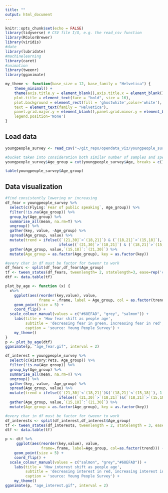 ```yaml
---
title: ""
output: html_document
---
```


```r
knitr::opts_chunk$set(echo = FALSE)
library(tidyverse) # CSV file I/O, e.g. the read_csv function
library(RColorBrewer)
library(viridis)
#date
library(lubridate)
#machinelearning
library(caret)
#animation
library(tweenr)
library(gganimate)
```
```r
my_theme <- function(base_size = 12, base_family = "Helvetica") {
    theme_minimal() +
    theme(axis.title.y = element_blank(),axis.title.x = element_blank(),
    plot.title = element_text(face = "bold", size = 16),
    plot.background = element_rect(fill = 'ghostwhite',color='white'),
    text = element_text(family = "Helvetica"),
    panel.grid.major.y = element_blank(),panel.grid.minor.y = element_blank(),
    legend.position='None')
}
```
## Load data

```r
youngpeople_survey <- read_csv("~/git_repo/opendata_viz/youngpeople_survey/youngpeople_survey.csv")
```

```r
#bucket taken into consideration both similar number of samples and special ages like 18,21
youngpeople_survey$Age_group = cut(youngpeople_survey$Age, breaks = c(15, 18, 21, 30))

table(youngpeople_survey$Age_group)
```

## Data visualization

```r
#find consistently lowering or increasing
df_fear = youngpeople_survey %>%
  select(c(Flying:`Fear of public speaking`, Age_group)) %>%
  filter(!is.na(Age_group)) %>%
  group_by(Age_group) %>%
  summarise_all(mean, na.rm=T) %>%
  ungroup() %>%
  gather(key, value, -Age_group) %>%
  spread(Age_group, value) %>%
  mutate(trend = ifelse((`(21,30]`<`(18,21]`) & (`(18,21]`<`(15,18]`),-1,
                        ifelse((`(21,30]`>`(18,21]`) & (`(18,21]`>`(15,18]`) ,1,0))) %>%
  gather(Age_group, value,`(15,18]`:`(21,30]`) %>%
  mutate(Age_group = as.factor(Age_group), key = as.factor(key))

```

```r
#every char in df must be factor for tweenr to work
df_fears <- split(df_fear,df_fear$Age_group)
tf <- tween_states(df_fears, tweenlength= 2, statelength=3, ease=rep('cubic-in-out',51),nframes=100)
dtf <- data.table(tf) 
```

```r

plot_by_age <- function (x) {
  x%>% 
    ggplot(aes(reorder(key,value), value,
               frame = .frame, label = Age_group, col = as.factor(trend))) + 
    geom_point(size = 5) + 
    coord_flip() + 
  scale_colour_manual(values = c("#68EFAD", "grey", "salmon")) + 
    labs(title = 'How fear shift as people age',
         subtitle = 'decreasing fear in green, increasing fear in red',
         caption = 'source: Young People Survey') +
    my_theme()
}
p <- plot_by_age(dtf)
gganimate(p, "age_fear.gif", interval = 2)
```



```r
df_interest = youngpeople_survey %>%
  select(c(History:Pets, Age_group)) %>%
  filter(!is.na(Age_group)) %>%
  group_by(Age_group) %>%
  summarise_all(mean, na.rm=T) %>%
  ungroup() %>%
  gather(key, value, -Age_group) %>%
  spread(Age_group, value) %>%
  mutate(trend = ifelse((`(21,30]`<`(18,21]`)&(`(18,21]`<`(15,18]`),-1,
                        ifelse((`(21,30]`>`(18,21]`)&(`(18,21]`>`(15,18]`) ,1,0))) %>%
  gather(Age_group, value,`(15,18]`:`(21,30]`) %>%
  mutate(Age_group = as.factor(Age_group), key = as.factor(key))

```

```r
#every char in df must be factor for tweenr to work
df_interests <- split(df_interest,df_interest$Age_group)
tf <- tween_states(df_interests, tweenlength = 2, statelength = 3, ease = rep('cubic-in-out',51),nframes=100)
dtf <- data.table(tf) 
```

```r
p <- dtf %>%
     ggplot(aes(reorder(key,value), value, 
                frame=.frame, label=Age_group, col=as.factor(trend))) + 
    geom_point(size = 5) + 
    coord_flip() + 
  scale_colour_manual(values = c("salmon", "grey","#68EFAD")) + 
    labs(title = 'How interest shift as people age',
         subtitle = 'decreasing interest in red, increasing interest in green',
         caption = 'source: Young People Survey') +
    my_theme()
gganimate(p, "age_interest.gif", interval = 2)

```
